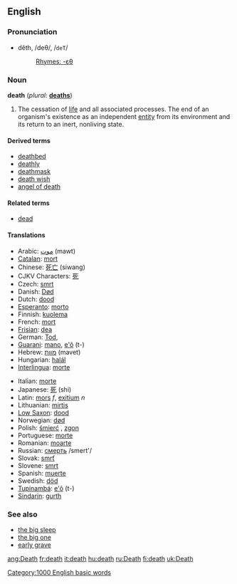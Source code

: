 {{Wikipedia}}
==English==

{{rank|together|already|son|303|death|works|perhaps|state}}

===Pronunciation===
*dĕth, /deθ/, /<tt>deT</tt>/
*:[[Rhymes:English:-ɛθ|Rhymes: -ɛθ]]

=== Noun ===
'''death'''  (''plural:'' '''[[deaths]]''')
# The cessation of [[life]] and all associated processes.  The end of an organism's existence as an independent [[entity]] from its environment and its return to an inert, nonliving state.

==== Derived terms ====
*[[deathbed]]
*[[deathly]]
*[[deathmask]]
*[[death wish]]
*[[angel of death]]

==== Related terms ====
*[[dead]]

==== Translations ====
{{top}}
* Arabic: [[موت]] (mawt)
*[[Catalan]]: [[mort]] {{m}}
*Chinese: [[死亡]] (siwang)
*CJKV Characters: [[死]]
*Czech: [[smrt]] {{f}}
*Danish: [[Død]]
*Dutch: [[dood]] {{m}}
*[[Esperanto]]: [[morto]]
*Finnish: [[kuolema]]
*French: [[mort]] {{f}}
*[[Frisian]]: [[dea]] {{m}}
*German: [[Tod]], {{m}}
*[[Guarani]]: [[mano]], [[e'õ]] (t-)
*Hebrew: [[מוות]] {{f}} (mavet)
*Hungarian: [[halál]]
*[[Interlingua]]: [[morte]]
{{mid}}
*Italian: [[morte]] {{f}}
*Japanese: [[死]] (shi)
*Latin: [[mors]] ''f'', [[exitium]] ''n''
*Lithuanian: [[mirtis]] {{f}}
*[[Low Saxon]]: [[dood]] {{m}}
*Norwegian: [[død]] {{m}}
*Polish: [[śmierć]] {{f}}, [[zgon]] {{m}}
*Portuguese: [[morte]] {{f}}
*Romanian: [[moarte]] {{f}}
*Russian: [[смeрть]] /smert'/ {{f}}
*Slovak: [[smrť]] {{f}}
*Slovene: [[smrt]] {{f}}
*Spanish: [[muerte]] {{f}}
*Swedish: [[död]] {{c}}
*[[Tupinambá]]: [[e'õ]] (t-)
*[[Sindarin]]: [[gurth]]
{{bottom}}

=== See also ===
*[[the big sleep]]
*[[the big one]]
*[[early grave]]

[[Category:1000 English basic words]]

[[ang:Death]]
[[fr:death]]
[[it:death]]
[[hu:death]]
[[ru:Death]]
[[fi:death]]
[[uk:Death]]